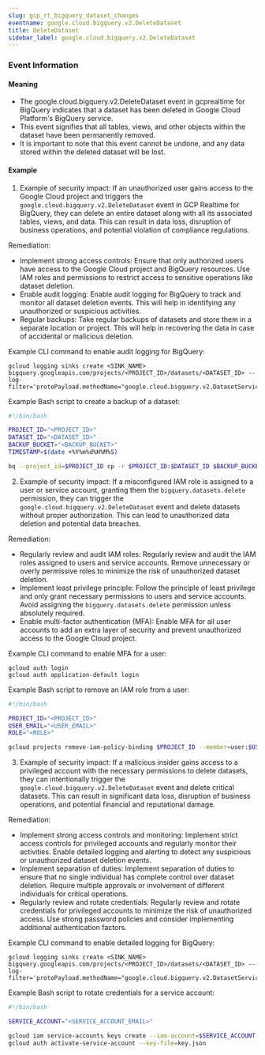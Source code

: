 ```yaml
--- 
slug: gcp_rt_bigquery_dataset_changes
eventname: google.cloud.bigquery.v2.DeleteDataset
title: DeleteDataset
sidebar_label: google.cloud.bigquery.v2.DeleteDataset
---
```

                       
### Event Information

#### Meaning

- The google.cloud.bigquery.v2.DeleteDataset event in gcprealtime for BigQuery indicates that a dataset has been deleted in Google Cloud Platform's BigQuery service.
- This event signifies that all tables, views, and other objects within the dataset have been permanently removed.
- It is important to note that this event cannot be undone, and any data stored within the deleted dataset will be lost.

#### Example

1. Example of security impact: If an unauthorized user gains access to the Google Cloud project and triggers the `google.cloud.bigquery.v2.DeleteDataset` event in GCP Realtime for BigQuery, they can delete an entire dataset along with all its associated tables, views, and data. This can result in data loss, disruption of business operations, and potential violation of compliance regulations.

Remediation:
- Implement strong access controls: Ensure that only authorized users have access to the Google Cloud project and BigQuery resources. Use IAM roles and permissions to restrict access to sensitive operations like dataset deletion.
- Enable audit logging: Enable audit logging for BigQuery to track and monitor all dataset deletion events. This will help in identifying any unauthorized or suspicious activities.
- Regular backups: Take regular backups of datasets and store them in a separate location or project. This will help in recovering the data in case of accidental or malicious deletion.

Example CLI command to enable audit logging for BigQuery:
```
gcloud logging sinks create <SINK_NAME> bigquery.googleapis.com/projects/<PROJECT_ID>/datasets/<DATASET_ID> --log-filter='protoPayload.methodName="google.cloud.bigquery.v2.DatasetService.DeleteDataset"'
```

Example Bash script to create a backup of a dataset:
```bash
#!/bin/bash

PROJECT_ID="<PROJECT_ID>"
DATASET_ID="<DATASET_ID>"
BACKUP_BUCKET="<BACKUP_BUCKET>"
TIMESTAMP=$(date +%Y%m%d%H%M%S)

bq --project_id=$PROJECT_ID cp -r $PROJECT_ID:$DATASET_ID $BACKUP_BUCKET/$DATASET_ID-$TIMESTAMP
```

2. Example of security impact: If a misconfigured IAM role is assigned to a user or service account, granting them the `bigquery.datasets.delete` permission, they can trigger the `google.cloud.bigquery.v2.DeleteDataset` event and delete datasets without proper authorization. This can lead to unauthorized data deletion and potential data breaches.

Remediation:
- Regularly review and audit IAM roles: Regularly review and audit the IAM roles assigned to users and service accounts. Remove unnecessary or overly permissive roles to minimize the risk of unauthorized dataset deletion.
- Implement least privilege principle: Follow the principle of least privilege and only grant necessary permissions to users and service accounts. Avoid assigning the `bigquery.datasets.delete` permission unless absolutely required.
- Enable multi-factor authentication (MFA): Enable MFA for all user accounts to add an extra layer of security and prevent unauthorized access to the Google Cloud project.

Example CLI command to enable MFA for a user:
```
gcloud auth login
gcloud auth application-default login
```

Example Bash script to remove an IAM role from a user:
```bash
#!/bin/bash

PROJECT_ID="<PROJECT_ID>"
USER_EMAIL="<USER_EMAIL>"
ROLE="<ROLE>"

gcloud projects remove-iam-policy-binding $PROJECT_ID --member=user:$USER_EMAIL --role=$ROLE
```

3. Example of security impact: If a malicious insider gains access to a privileged account with the necessary permissions to delete datasets, they can intentionally trigger the `google.cloud.bigquery.v2.DeleteDataset` event and delete critical datasets. This can result in significant data loss, disruption of business operations, and potential financial and reputational damage.

Remediation:
- Implement strong access controls and monitoring: Implement strict access controls for privileged accounts and regularly monitor their activities. Enable detailed logging and alerting to detect any suspicious or unauthorized dataset deletion events.
- Implement separation of duties: Implement separation of duties to ensure that no single individual has complete control over dataset deletion. Require multiple approvals or involvement of different individuals for critical operations.
- Regularly review and rotate credentials: Regularly review and rotate credentials for privileged accounts to minimize the risk of unauthorized access. Use strong password policies and consider implementing additional authentication factors.

Example CLI command to enable detailed logging for BigQuery:
```
gcloud logging sinks create <SINK_NAME> bigquery.googleapis.com/projects/<PROJECT_ID>/datasets/<DATASET_ID> --log-filter='protoPayload.methodName="google.cloud.bigquery.v2.DatasetService.DeleteDataset"'
```

Example Bash script to rotate credentials for a service account:
```bash
#!/bin/bash

SERVICE_ACCOUNT="<SERVICE_ACCOUNT_EMAIL>"

gcloud iam service-accounts keys create --iam-account=$SERVICE_ACCOUNT key.json
gcloud auth activate-service-account --key-file=key.json
```



 